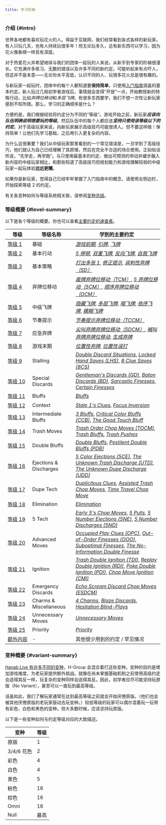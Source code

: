 ```yaml
---
title: 学习阶梯
---
```


### 介绍 \{#intro\}

世界各地都有喜欢玩花火的人。得益于互联网，我们经常看到各式各样的新玩家。有人只玩几天，也有人持续玩很多年！但无论玩多久，总有新东西可以学习，因为花火像象棋一样具有深度。

对于热爱花火并希望继续与我们的团体一起玩的人来说，从新手到专家的阶梯很漫长。它充满许多练习、无数的错误以及许多不同的新约定。可能听起来有点吓人，但这并不是本意——无论你水平高低，认识不同的人、玩很多花火总是很有趣的。

与新玩家一起玩时，团体中的每个人都知道要**保持简单**，只使用[入门指南](beginner.mdx)涵盖的基本约定。新人玩过几局初学者游戏后，事情就会变得“开放”一点，开始教授新的特殊行动，比如*弃牌位移动*和*多层飞牌*。有很多东西要学，我们不想一次性让新玩家感到不知所措。那么，学习的正确顺序是什么？

方便的是，我们根据经验将约定分为不同的“等级”。游戏开始之前，新玩家<Em>**应该向队伍明确说明想要玩的等级**</Em>。然后队伍中的每个人都应该<Em>**坚持只使用该等级以下的约定**</Em>。对于高级玩家来说，向新玩家展示高级技巧可能很诱人。但不要这样做！保持简单！让他们先学习基础，之后再引入更复杂的内容。

为什么这很重要？我们从中级玩家那里看到的一个常见错误是，一旦学到了高级技巧，他们就认为自己已经理解了其原理，然后在完全不合适的场合使用。正如俗话所说，“先学走，再学跑”。与只使用最基本的约定、做出可预测的举动并缓步融入新内容的中级玩家相比，和那些知道了高级技巧但规划能力和游戏理解较弱的中级玩家一起玩体验**远远更糟**。

如果你是新玩家，觉得自己已经牢牢掌握了入门指南中的概念，请使用左侧边栏，开始探索等&#8288;级&nbsp;2 的约定。

有关各变种如何与等级系统相关联，请参阅[变种总结](#variant-summary)。

### 等级概要 \{#level-summary\}

以下是各个等级的概要。你也可以查看[主要约定的速查表](summary.mdx)。

| 等级                                        | 等级名称               | 学到的主要约定                                                                                                                                                                                                                                                                                                                                                         |
| ------------------------------------------- | ---------------------- | ---------------------------------------------------------------------------------------------------------------------------------------------------------------------------------------------------------------------------------------------------------------------------------------------------------------------------------------------------------------------- |
| [等&#8288;级&nbsp;1](level-1.mdx)           | 基础                   | _[游戏前期](level-1.mdx#the-early-game)_, _[引牌](level-1.mdx#the-prompt)_, _[飞牌](level-1.mdx#the-finesse)_                                                                                                                                                                                                                                                          |
| [等&#8288;级&nbsp;2](level-2.mdx)           | 基本行动               | _[5 停顿](level-2.mdx#the-5-stall-cluing-off-chop-5s)_, _[双重飞牌](level-2.mdx#the-double-finesse--triple-finesse--quadruple-finesse)_, _[反向飞牌](level-2.mdx#the-reverse-finesse)_, _[自我飞牌](level-2.mdx#the-self-finesse)_                                                                                                                                     |
| [等&#8288;级&nbsp;3](level-3.mdx)           | 基本策略               | _[打出多张 1](level-3.mdx#playing-multiple-1s)_, _[修正提示](level-3.mdx#the-fix-clue)_, _[讽刺性弃牌（SD）](level-3.mdx#the-sarcastic-discard-sd)_                                                                                                                                                                                                                    |
| [等&#8288;级&nbsp;4](level-4.mdx)           | 弃牌位移动             | _[废牌弃牌位移动（TCM）](level-4.mdx#the-trash-chop-move-tcm)_, _[5 弃牌位移动（5CM）](level-4.mdx#the-5s-chop-move-5cm)_, _[顺序弃牌位移动（OCM）](level-4.mdx#the-order-chop-move-ocm)_                                                                                                                                                                              |
| [等&#8288;级&nbsp;5](level-5.mdx)           | 中级飞牌               | _[隐藏飞牌](level-5.mdx#the-hidden-finesse)_, _[多层飞牌](level-5.mdx#the-layered-finesse)_, _[暗飞牌](level-5.mdx#the-clandestine-finesse)_, _[依序飞牌](level-5.mdx#the-queued-finesse)_, _[模糊飞牌](level-5.mdx#the-ambiguous-finesse)_                                                                                                                            |
| [等&#8288;级&nbsp;6](level-6.mdx)           | 节奏提示               | _[节奏提示弃牌位移动（TCCM）](level-6.mdx#the-tempo-clue-chop-move-tccm)_                                                                                                                                                                                                                                                                                              |
| [等&#8288;级&nbsp;7](level-7.mdx)           | 应急弃牌               | _[尖叫弃牌弃牌位移动（SDCM）](level-7.mdx#the-scream-discard-chop-move-sdcm)_, _[喊叫弃牌弃牌位移动](level-7.mdx#the-shout-discard-chop-move)_, _[生成弃牌](level-7.mdx#the-generation-discard)_                                                                                                                                                                       |
| [等&#8288;级&nbsp;8](level-8.mdx)           | 游戏末期               | _[位置性弃牌](level-8.mdx#the-positional-discard-indicating-a-play-with-a-discard)_, _[位置性误打](level-8.mdx#the-positional-misplay-indicating-a-play-with-a-misplay)_                                                                                                                                                                                               |
| [等&#8288;级&nbsp;9](level-9.mdx)           | Stalling               | _[Double Discard Situations](level-9.mdx#double-discard-situations--double-discard-avoidance-dda-severity-2-stalling)_, _[Locked Hand Saves (LHS)](level-9.mdx#the-locked-hand-save-lhs)_, _[8 Clue Saves (8CS)](level-9.mdx#the-8-clue-save-8cs)_                                                                                                                     |
| [等&#8288;级&nbsp;10](level-10.mdx)         | Special Discards       | _[Gentleman's Discards (GD)](level-10.mdx#the-gentlemans-discard-gd)_, _[Baton Discards (BD)](level-10.mdx#the-baton-discard-bd)_, _[Sarcastic Finesses](level-10.mdx#the-sarcastic-finesse)_, _[Certain Finesses](level-10.mdx#the-certain-finesse--the-certain-discard)_                                                                                             |
| [等&#8288;级&nbsp;11](level-11.mdx)         | Bluffs                 | _[Bluffs](level-11.mdx#the-bluff)_                                                                                                                                                                                                                                                                                                                                     |
| [等&#8288;级&nbsp;12](level-12.mdx)         | Context                | _[Stale 1's Clues](level-12.mdx#the-stale-1s-clue)_, _[Focus Inversion](level-12.mdx#focus-inversion)_                                                                                                                                                                                                                                                                 |
| [等&#8288;级&nbsp;13](level-13.mdx)         | Intermediate Bluffs    | _[3 Bluffs](level-13.mdx#the-3-bluff)_, _[Critical Color Bluffs (CCB)](level-13.mdx#the-critical-color-bluff-ccb)_, _[The Good Touch Bluff](level-13.mdx#the-good-touch-bluff)_                                                                                                                                                                                        |
| [等&#8288;级&nbsp;14](level-14.mdx)         | Trash Moves            | _[Trash Order Chop Moves (TOCM)](level-14.mdx#the-trash-order-chop-move-tocm)_, _[Trash Bluffs](level-14.mdx#the-trash-bluff)_, _[Trash Pushes](level-14.mdx#the-trash-push)_                                                                                                                                                                                          |
| [等&#8288;级&nbsp;15](level-15.mdx)         | Double Bluffs          | _[Double Bluffs](level-15.mdx#the-double-bluff)_, _[Pestilent Double Bluffs (PDB)](level-15.mdx#the-pestilent-double-bluff-pdb)_                                                                                                                                                                                                                                       |
| [等&#8288;级&nbsp;16](level-16.mdx)         | Ejections & Discharges | _[5 Color Ejections (5CE)](level-16.mdx#the-5-color-ejection-5ce)_, _[The Unknown Trash Discharge (UTD)](level-16.mdx#the-unknown-trash-discharge-1-for-1-form-utd), [The Unknown Dupe Discharge (UDD)](level-16.mdx#the-unknown-dupe-discharge-udd)_                                                                                                                  |
| [等&#8288;级&nbsp;17](level-17.mdx)         | Dupe Tech              | _[Duplicitous Clues](level-17.mdx#the-duplicitous-value-clue)_, _[Assisted Trash Chop Moves](level-17.mdx#the-assisted-trash-chop-move)_, _[Time Travel Chop Move](level-17.mdx#the-time-travel-chop-move-direct-form)_                                                                                                                                                |
| [等&#8288;级&nbsp;18](level-18.mdx)         | Elimination            | _[Elimination](level-18.mdx#elimination--elimination-notes)_                                                                                                                                                                                                                                                                                                           |
| [等&#8288;级&nbsp;19](level-19.mdx)         | 5 Tech                 | _[Early 5's Chop Moves](level-19.mdx#the-early-5s-chop-move)_, _[5 Pulls](level-19.mdx#the-5-pull)_, _[5 Number Ejections (5NE)](level-19.mdx#the-5-number-ejection-5ne)_, _[5 Number Discharges (5ND)](level-19.mdx#the-5-number-discharge-5nd)_                                                                                                                      |
| [等&#8288;级&nbsp;20](level-20.mdx)         | Advanced Moves         | _[Occupied Play Clues (OPC)](level-20.mdx#the-occupied-play-clue--the-occupied-finesse-opc)_, _[Out-of-Order Finesses (OOO)](level-20.mdx#the-out-of-order-finesse)_, _[Suboptimal Finesses](level-20.mdx#the-suboptimal-prompt--the-suboptimal-finesse--the-suboptimal-bluff)_, _[The No-Information Double Finesse](level-20.mdx#the-no-information-double-finesse)_ |
| [等&#8288;级&nbsp;21](level-21.mdx)         | Ignition               | _[Trash Double Ignition (TDI)](level-21.mdx#the-trash-double-ignition-tdi)_, _[Replay Double Ignition (RDI)](level-21.mdx#the-replay-double-ignition-rdi)_, _[Poke Double Ignition (PDI)](level-21.mdx#the-poke-double-ignition-pdi)_, _[Chop Move Ignition (CMI)](level-21.mdx#the-chop-move-ignition-cmi-with-1-card-chop-moved)_                                    |
| [等&#8288;级&nbsp;22](level-22.mdx)         | Emergency Discards     | _[Echo Scream Discard Chop Moves (ESDCM)](level-22.mdx#the-echo-scream-discard-chop-move-esdcm)_                                                                                                                                                                                                                                                                       |
| [等&#8288;级&nbsp;23](level-23.mdx)         | Charms & Miscellaneous | _[4 Charms](level-23.mdx#the-4-charm)_, _[Blaze Discards](level-23.mdx#the-blaze-discard)_, _[Hesitation Blind-Plays](level-23.mdx#the-hesitation-blind-play)_                                                                                                                                                                                                         |
| [等&#8288;级&nbsp;24](level-24.mdx)         | Unnecessary Moves      | _[Unnecessary Moves](level-24.mdx#unnecessary-moves)_                                                                                                                                                                                                                                                                                                                  |
| [等&#8288;级&nbsp;25](level-25.mdx)         | Priority               | _[Priority](level-25.mdx#the-priority-prompt--the-priority-finesse)_                                                                                                                                                                                                                                                                                                   |
| [额&#8288;外&#8288;内&#8288;容](extras.mdx) | -                      | 其他很少用到的约定 / 罕见情况                                                                                                                                                                                                                                                                                                                                          |

### 变种概要 \{#variant-summary\}

[Hanab Live 有许多不同的变种](https://github.com/Hanabi-Live/hanabi-live/blob/main/docs/variants.md)，H-Group 会混合着打这些变种。变种的目的是增加游戏难度，为老玩家提供额外挑战。就像在尚未掌握基础机制之前使用高级约定会适得其反一样，玩复杂的变种同样会适得其反。因此，初学者应尽可能坚持玩原版（No Variant），甚至可以一直玩到最高等级。

话虽如此，我们了解玩家通常在达到最高等级之前就会开始厌倦原版。（他们也会被其他厌倦原版的老玩家鼓动去玩变种。）较低等级的玩家可以偶尔混着玩一玩带有彩色、白色和黑色的变种。但大多数时候，应该坚持玩原版。

以下是一些变种如何与约定等级对应的大致描述。

| 变种       | 等级 |
| ---------- | ---- |
| 原版       | 1    |
| 3/4/6 花色 | 2    |
| 彩色       | 4    |
| 白色       | 4    |
| 黑色       | 5    |
| 粉色       | 16   |
| 棕色       | 16   |
| Omni       | 16   |
| Null       | 最高 |
